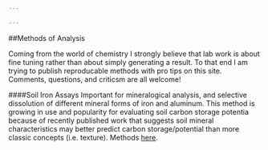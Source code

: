 ```yaml
---

---
```


##Methods of Analysis

Coming from the world of chemistry I strongly believe that lab work is about fine tuning rather than about simply generating a result. To that end I am trying to publish reproducable methods with pro tips on this site. Comments, questions, and criticsm are all welcome!

####Soil Iron Assays
Important for mineralogical analysis, and selective dissolution of different mineral forms of iron and aluminum. This method is growing in use and popularity for evaluating soil carbon storage potentia because of recently published work that suggests soil mineral characteristics may better predict carbon storage/potential than more classic concepts (i.e. texture). Methods [here](files/Soil_iron_assays.pdf).